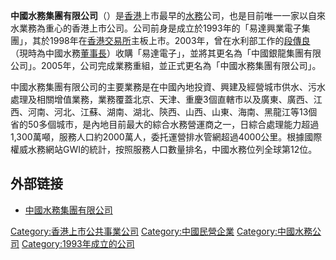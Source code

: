 {{Infobox Company |
company_name =  中國水務集團有限公司 |   
company_logo = [[File:chinawater.png|File:chinawater.png]] |   
company_type = [[民營企業|民營企業]]|   
company_slogan = |   
foundation = 1998年 |   
location = {{HK}}[[灣仔|灣仔]][[港灣道|港灣道]]18號[[中環廣場|中環廣場]]6408室|
key_people = [[主席|主席]]：[[段傳良|段傳良]]|   
industry = [[綜合水務|綜合水務]] |
sales =  |   
profit =  |   
revenue =  |
asset =  |   
market_value =  |
num_employees =  |   
products = |
parent = |   
homepage = [http://www.chinawatergroup.com/ 中國水務集團有限公司]
}} 

'''中國水務集團有限公司'''（{{sehk|0855}}）是[[香港|香港]]上市最早的[[水務|水務]]公司，也是目前唯一一家以自來水業務為重心的香港上市公司。公司前身是成立於1993年的「易達興業電子集團」，其於1998年在[[香港交易所|香港交易所]]主板上市。2003年，曾在水利部工作的[[段傳良|段傳良]]（現時為中國水務[[董事長|董事長]]）收購「易達電子」，並將其更名為「中國銀龍集團有限公司」。2005年，公司完成業務重組，並正式更名為「中國水務集團有限公司」。

中國水務集團有限公司的主要業務是在中國內地投資、興建及經營城市供水、污水處理及相關增值業務，業務覆蓋北京、天津、重慶3個直轄市以及廣東、廣西、江西、河南、河北、江蘇、湖南、湖北、陝西、山西、山東、海南、黑龍江等13個省的50多個城市，是內地目前最大的綜合水務營運商之一，日綜合處理能力超過1,300萬噸，服務人口約2000萬人，委托運營排水管網超過4000公里。根據國際權威水務網站GWI的統計，按照服務人口數量排名，中國水務位列全球第12位。

==外部链接==
*[http://www.chinawatergroup.com/ 中國水務集團有限公司]{{Wayback|url=http://www.chinawatergroup.com/ |date=20090303125057 }}


[[Category:香港上市公共事業公司|Category:香港上市公共事業公司]]
[[Category:中國民營企業|Category:中國民營企業]]
[[Category:中國水務公司|Category:中國水務公司]]
[[Category:1993年成立的公司|Category:1993年成立的公司]]